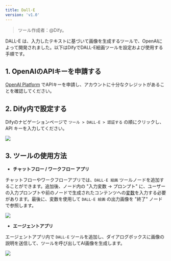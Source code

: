 ```yaml
---
title: Dall·E
version: 'v1.0'
---
```


> ツール作成者：@Dify。

DALL-E は、入力したテキストに基づいて画像を生成するツールで、OpenAIによって開発されました。以下はDifyでDALL-E絵画ツールを設定および使用する手順です。

## 1. OpenAIのAPIキーを申請する

[OpenAI Platform](https://platform.openai.com/) でAPIキーを申請し、アカウントに十分なクレジットがあることを確認してください。

## 2. Dify内で設定する

Difyのナビゲーションページで `ツール > DALL-E > 認証する` の順にクリックし、API キーを入力してください。

![](../../../../img/tools-dalle.png)

## 3. ツールの使用方法

* **チャットフロー / ワークフロー アプリ**

チャットフローやワークフローアプリでは、`DALL-E 絵画` ツールノードを追加することができます。追加後、ノード内の "入力変数 → プロンプト" に、ユーザーの入力プロンプトや前のノードで生成されたコンテンツへの[変数](../../build-app/flow-app/variables)を入力する必要があります。最後に、変数を使用して `DALL-E 絵画` の出力画像を "終了" ノードで参照します。

![](../../../../img/dalle3-node.png)

* **エージェントアプリ**

エージェントアプリ内で `DALL-E` ツールを追加し、ダイアログボックスに画像の説明を送信して、ツールを呼び出してAI画像を生成します。

![](../../../../img/agent-dalle3.png)
